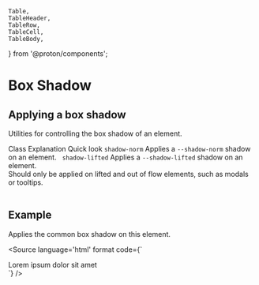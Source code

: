     Table,
    TableHeader,
    TableRow,
    TableCell,
    TableBody,
} from '@proton/components';

<Meta title="CSS / Front-End helpers / Box shadow" />

# Box Shadow

## Applying a box shadow

Utilities for controlling the box shadow of an element.

<Table className="color-norm">
    <TableHeader>
        <TableRow>
            <TableCell type="header">
                Class
            </TableCell>
            <TableCell type="header">
                Explanation
            </TableCell>
            <TableCell type="header" className="text-right">
                Quick look
            </TableCell>
        </TableRow>
    </TableHeader>
    <TableBody>
        <TableRow>
            <TableCell>
                <code>shadow-norm</code>
            </TableCell>
            <TableCell>
                Applies a <code>--shadow-norm</code> shadow on an element.
            </TableCell>
            <TableCell className="text-right">
                <span className="inline-block shadow-norm w3e">&nbsp;</span>
            </TableCell>
        </TableRow>
        <TableRow>
            <TableCell>
                <code>shadow-lifted</code>
            </TableCell>
            <TableCell>
                Applies a <code>--shadow-lifted</code> shadow on an element.<br/>
                Should only be applied on lifted and out of flow elements, such as modals or tooltips.
            </TableCell>
            <TableCell className="text-right">
                <span className="inline-block shadow-lifted w3e">&nbsp;</span>
            </TableCell>
        </TableRow>
    </TableBody>
</Table>

## Example

Applies the common box shadow on this element.

<Source
    language='html'
    format
    code={`
<div className="shadow-norm">Lorem ipsum dolor sit amet</div>
`}
/>
